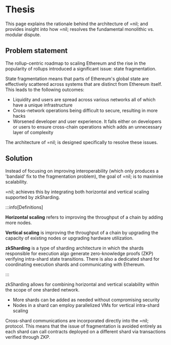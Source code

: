 
# Thesis

This page explains the rationale behind the architecture of =nil; and provides insight into how =nil; resolves the fundamental monolithic vs. modular dispute.

## Problem statement

The rollup-centric roadmap to scaling Ethereum and the rise in the popularity of rollups introduced a significant issue: state fragmentation.

State fragmentation means that parts of Ethereum's global state are effectively scattered across systems that are distinct from Ethereum itself. This leads to the following outcomes:

* Liquidity and users are spread across various networks all of which have a unique infrastructure
* Cross-network operations being difficult to secure, resulting in more hacks
* Worsened developer and user experience. It falls either on developers or users to ensure cross-chain operations which adds an unnecessary layer of complexity

The architecture of =nil; is designed specifically to resolve these issues. 

## Solution

Instead of focusing on improving interoperability (which only produces a 'bandaid' fix to the fragmentation problem), the goal of =nil; is to maximise scalability.

=nil; achieves this by integrating both horizontal and vertical scaling supported by zkSharding.

:::info[Definitions]

**Horizontal scaling** refers to improving the throughput of a chain by adding more nodes. 

**Vertical scaling** is improving the throughput of a chain by upgrading the capacity of existing nodes or upgrading hardware utilization.

**zkSharding** is a type of sharding architecture in which the shards responsible for execution algo generate zero-knowledge proofs (ZKP) verifying intra-shard state transitions. There is also a dedicated shard for coordinating execution shards and communicating with Ethereum.

:::

zkSharding allows for combining horizontal and vertical scalability within the scope of one sharded network.

* More shards can be added as needed without compromising security
* Nodes in a shard can employ parallelized VMs for vertical intra-shard scaling

Cross-shard communications are incorporated directly into the =nil; protocol. This means that the issue of fragmentation is avoided entirely as each shard can call contracts deployed on a different shard via transactions verified through ZKP.